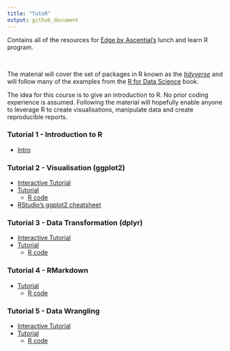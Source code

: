 ```yaml
---
title: "TutoR"
output: github_document
---
```


<!-- This file is created using README.Rmd edit that file! -->

Contains all of the resources for [Edge by Ascential's](https://www.ascentialedge.com/) lunch and learn R program.

<br>

The material will cover the set of packages in R known as the [*tidyverse*](https://www.tidyverse.org/) and will follow many of the examples from the [R for Data Science](http://r4ds.had.co.nz/index.html) book.

The idea for this course is to give an introduction to R. No prior coding experience is assumed. Following the material will hopefully enable anyone to leverage R to create visualisations, manipulate data and create reproducible reports.

### Tutorial 1 - Introduction to R

- [Intro](/Tutorial_01_Intro/Tutorial_01.md)


### Tutorial 2 - Visualisation (ggplot2)

- <a href="https://aboland.shinyapps.io/Tutorial_02_interactive/" rel="noopener noreferrer" target="_blank">Interactive Tutorial</a>
- [Tutorial](Tutorial_02_Visualisation)
    - <a href="https://raw.githubusercontent.com/aboland/TutoR/master/Tutorial_02_Visualisation/Tutorial_02_content.Rmd" download>R code</a>  
- <a href="https://www.rstudio.com/wp-content/uploads/2015/03/ggplot2-cheatsheet.pdf" rel="noopener noreferrer" target="_blank">RStudio's ggplot2 cheatsheet</a>


### Tutorial 3 - Data Transformation (dplyr)

- <a href="https://aboland.shinyapps.io/Tutorial_03_interactive/" rel="noopener noreferrer" target="_blank">Interactive Tutorial</a>
- [Tutorial](Tutorial_03_Transformation)
    - <a href="https://raw.githubusercontent.com/aboland/TutoR/master/Tutorial_03_Transformation/Tutorial_03_content.Rmd" download>R code</a>
    
    
### Tutorial 4 - RMarkdown

- [Tutorial](Tutorial_04_Rmarkdown/Intro_to_Rmarkdown.md)
    - <a href="https://raw.githubusercontent.com/aboland/TutoR/master/Tutorial_04_Rmarkdown/Intro_to_Rmarkdown.Rmd" download>R code</a>


### Tutorial 5 - Data Wrangling

- <a href="https://aboland.shinyapps.io/Tutorial_05_interactive/" rel="noopener noreferrer" target="_blank">Interactive Tutorial</a>
- [Tutorial](Tutorial_05_Wrangling)
    - <a href="https://raw.githubusercontent.com/aboland/TutoR/master/Tutorial_05_Wrangling/Tutorial_05_content.Rmd" download>R code</a>
    
    
    
    